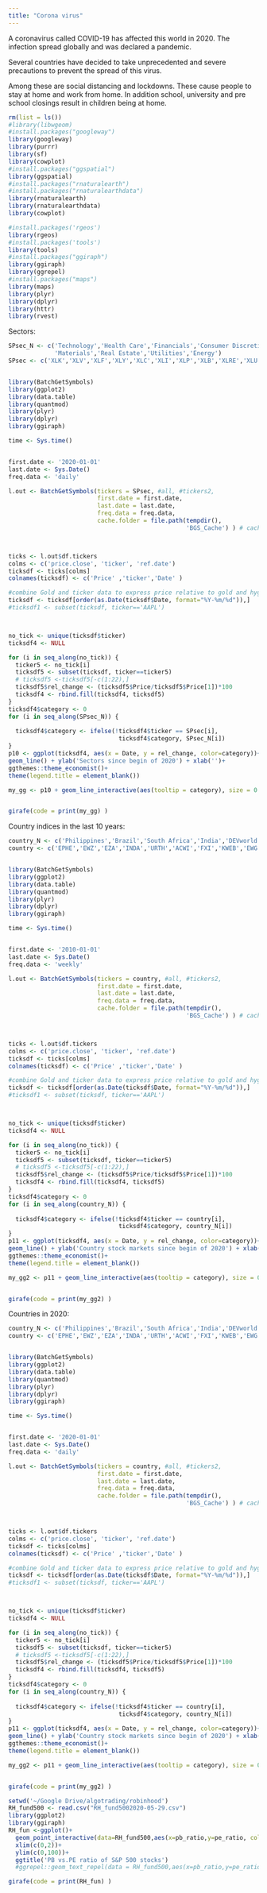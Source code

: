 ```yaml
---
title: "Corona virus"
---
```


A coronavirus called COVID-19 has affected this world in 2020. The infection spread globally and was declared a pandemic.

Several countries have decided to take unprecedented and severe precautions to prevent the spread of this virus.

Among these are social distancing and lockdowns. These cause people to stay at home and work from home. In addition school, university and pre school closings result in children being at home.


```r
rm(list = ls())
#library(libwgeom)
#install.packages("googleway")
library(googleway)
library(purrr)
library(sf)
library(cowplot)
#install.packages("ggspatial")
library(ggspatial)
#install.packages("rnaturalearth")
#install.packages("rnaturalearthdata")
library(rnaturalearth)
library(rnaturalearthdata)
library(cowplot)

#install.packages('rgeos')
library(rgeos)
#install.packages('tools')
library(tools)
#install.packages("ggiraph")
library(ggiraph)
library(ggrepel)
#install.packages("maps")
library(maps)
library(plyr)
library(dplyr)
library(httr)
library(rvest)


```

Sectors:
```r

SPsec_N <- c('Technology','Health Care','Financials','Consumer Discretionary','Communication Services','Industrials','Consumer Staples',
             'Materials','Real Estate','Utilities','Energy')
SPsec <- c('XLK','XLV','XLF','XLY','XLC','XLI','XLP','XLB','XLRE','XLU','XLE')


library(BatchGetSymbols)
library(ggplot2)
library(data.table)
library(quantmod)
library(plyr)
library(dplyr)
library(ggiraph)

time <- Sys.time()


first.date <- '2020-01-01'
last.date <- Sys.Date()
freq.data <- 'daily'

l.out <- BatchGetSymbols(tickers = SPsec, #all, #tickers2, 
                         first.date = first.date,
                         last.date = last.date, 
                         freq.data = freq.data,
                         cache.folder = file.path(tempdir(), 
                                                  'BGS_Cache') ) # cache in tempdir()



ticks <- l.out$df.tickers
colms <- c('price.close', 'ticker', 'ref.date')
ticksdf <- ticks[colms]
colnames(ticksdf) <- c('Price' ,'ticker','Date' )

#combine Gold and ticker data to express price relative to gold and hyg
ticksdf <- ticksdf[order(as.Date(ticksdf$Date, format="%Y-%m/%d")),]
#ticksdf1 <- subset(ticksdf, ticker=='AAPL')



no_tick <- unique(ticksdf$ticker)
ticksdf4 <- NULL

for (i in seq_along(no_tick)) {
  ticker5 <- no_tick[i]
  ticksdf5 <- subset(ticksdf, ticker==ticker5)
  # ticksdf5 <-ticksdf5[-c(1:22),]
  ticksdf5$rel_change <- (ticksdf5$Price/ticksdf5$Price[1])*100
  ticksdf4 <- rbind.fill(ticksdf4, ticksdf5)
}
ticksdf4$category <- 0
for (i in seq_along(SPsec_N)) {
  
  ticksdf4$category <- ifelse(!ticksdf4$ticker == SPsec[i], 
                               ticksdf4$category, SPsec_N[i])
}
p10 <- ggplot(ticksdf4, aes(x = Date, y = rel_change, color=category))+
geom_line() + ylab('Sectors since begin of 2020') + xlab('')+
ggthemes::theme_economist()+
theme(legend.title = element_blank())

my_gg <- p10 + geom_line_interactive(aes(tooltip = category), size = 0.5) 



```

```r
girafe(code = print(my_gg) )
```

Country indices in the last 10 years:

```r

country_N <- c('Philippines','Brazil','South Africa','India','DEVworld','world','China','ChinaTech','Germany','UK','Europe','Japan')
country <- c('EPHE','EWZ','EZA','INDA','URTH','ACWI','FXI','KWEB','EWG','EWU','VGK','EWJ')


library(BatchGetSymbols)
library(ggplot2)
library(data.table)
library(quantmod)
library(plyr)
library(dplyr)
library(ggiraph)

time <- Sys.time()


first.date <- '2010-01-01'
last.date <- Sys.Date()
freq.data <- 'weekly'

l.out <- BatchGetSymbols(tickers = country, #all, #tickers2, 
                         first.date = first.date,
                         last.date = last.date, 
                         freq.data = freq.data,
                         cache.folder = file.path(tempdir(), 
                                                  'BGS_Cache') ) # cache in tempdir()



ticks <- l.out$df.tickers
colms <- c('price.close', 'ticker', 'ref.date')
ticksdf <- ticks[colms]
colnames(ticksdf) <- c('Price' ,'ticker','Date' )

#combine Gold and ticker data to express price relative to gold and hyg
ticksdf <- ticksdf[order(as.Date(ticksdf$Date, format="%Y-%m/%d")),]
#ticksdf1 <- subset(ticksdf, ticker=='AAPL')



no_tick <- unique(ticksdf$ticker)
ticksdf4 <- NULL

for (i in seq_along(no_tick)) {
  ticker5 <- no_tick[i]
  ticksdf5 <- subset(ticksdf, ticker==ticker5)
  # ticksdf5 <-ticksdf5[-c(1:22),]
  ticksdf5$rel_change <- (ticksdf5$Price/ticksdf5$Price[1])*100
  ticksdf4 <- rbind.fill(ticksdf4, ticksdf5)
}
ticksdf4$category <- 0
for (i in seq_along(country_N)) {
  
  ticksdf4$category <- ifelse(!ticksdf4$ticker == country[i], 
                               ticksdf4$category, country_N[i])
}
p11 <- ggplot(ticksdf4, aes(x = Date, y = rel_change, color=category))+
geom_line() + ylab('Country stock markets since begin of 2020') + xlab('')+
ggthemes::theme_economist()+
theme(legend.title = element_blank())

my_gg2 <- p11 + geom_line_interactive(aes(tooltip = category), size = 0.3) 



```

```r
girafe(code = print(my_gg2) )
```

Countries in 2020:



```r

country_N <- c('Philippines','Brazil','South Africa','India','DEVworld','world','China','ChinaTech','Germany','UK','Europe','Japan')
country <- c('EPHE','EWZ','EZA','INDA','URTH','ACWI','FXI','KWEB','EWG','EWU','VGK','EWJ')


library(BatchGetSymbols)
library(ggplot2)
library(data.table)
library(quantmod)
library(plyr)
library(dplyr)
library(ggiraph)

time <- Sys.time()


first.date <- '2020-01-01'
last.date <- Sys.Date()
freq.data <- 'daily'

l.out <- BatchGetSymbols(tickers = country, #all, #tickers2, 
                         first.date = first.date,
                         last.date = last.date, 
                         freq.data = freq.data,
                         cache.folder = file.path(tempdir(), 
                                                  'BGS_Cache') ) # cache in tempdir()



ticks <- l.out$df.tickers
colms <- c('price.close', 'ticker', 'ref.date')
ticksdf <- ticks[colms]
colnames(ticksdf) <- c('Price' ,'ticker','Date' )

#combine Gold and ticker data to express price relative to gold and hyg
ticksdf <- ticksdf[order(as.Date(ticksdf$Date, format="%Y-%m/%d")),]
#ticksdf1 <- subset(ticksdf, ticker=='AAPL')



no_tick <- unique(ticksdf$ticker)
ticksdf4 <- NULL

for (i in seq_along(no_tick)) {
  ticker5 <- no_tick[i]
  ticksdf5 <- subset(ticksdf, ticker==ticker5)
  # ticksdf5 <-ticksdf5[-c(1:22),]
  ticksdf5$rel_change <- (ticksdf5$Price/ticksdf5$Price[1])*100
  ticksdf4 <- rbind.fill(ticksdf4, ticksdf5)
}
ticksdf4$category <- 0
for (i in seq_along(country_N)) {
  
  ticksdf4$category <- ifelse(!ticksdf4$ticker == country[i], 
                               ticksdf4$category, country_N[i])
}
p11 <- ggplot(ticksdf4, aes(x = Date, y = rel_change, color=category))+
geom_line() + ylab('Country stock markets since begin of 2020') + xlab('')+
ggthemes::theme_economist()+
theme(legend.title = element_blank())

my_gg2 <- p11 + geom_line_interactive(aes(tooltip = category), size = 0.5) 



```

```r
girafe(code = print(my_gg2) )
```



```r
setwd('~/Google Drive/algotrading/robinhood')
RH_fund500 <- read.csv("RH_fund5002020-05-29.csv")
library(ggplot2)
library(ggiraph)
RH_fun <-ggplot()+
  geom_point_interactive(data=RH_fund500,aes(x=pb_ratio,y=pe_ratio, color=sector,tooltip = symbol,size=dividend_yield),alpha=0.2)+
  xlim(c(0,2))+
  ylim(c(0,100))+
  ggtitle('PB vs.PE ratio of S&P 500 stocks')
  #ggrepel::geom_text_repel(data = RH_fund500,aes(x=pb_ratio,y=pe_ratio,label=sector))

```


```r
girafe(code = print(RH_fun) )
```
